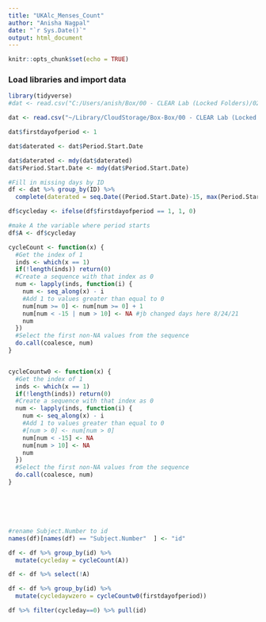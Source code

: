 ```yaml
---
title: "UKAlc_Menses_Count"
author: "Anisha Nagpal"
date: "`r Sys.Date()`"
output: html_document
---
```


```r
knitr::opts_chunk$set(echo = TRUE)
```

### Load libraries and import data

```r
library(tidyverse)
#dat <- read.csv("C:/Users/anish/Box/00 - CLEAR Lab (Locked Folders)/02 - Data Management, Analysis, and Papers/Studies_Projects/UKALC/02_datasets/UKALC_DAILY/01_raw_data/Period Start Dates.csv")

dat <- read.csv("~/Library/CloudStorage/Box-Box/00 - CLEAR Lab (Locked Folders)/02 - Data Management, Analysis, and Papers/Studies_Projects/UKALC/02_datasets/UKALC_DAILY/01_raw_data/Period Start Dates.csv")
```

```r

dat$firstdayofperiod <- 1

dat$daterated <- dat$Period.Start.Date

dat$daterated <- mdy(dat$daterated)
dat$Period.Start.Date <- mdy(dat$Period.Start.Date)

#Fill in missing days by ID 
df <- dat %>% group_by(ID) %>%
  complete(daterated = seq.Date((Period.Start.Date)-15, max(Period.Start.Date)+14, by = "day"))

df$cycleday <- ifelse(df$firstdayofperiod == 1, 1, 0)

#make A the variable where period starts
df$A <- df$cycleday

cycleCount <- function(x) {
  #Get the index of 1
  inds <- which(x == 1)
  if(!length(inds)) return(0) 
  #Create a sequence with that index as 0
  num <- lapply(inds, function(i) {
    num <- seq_along(x) - i
    #Add 1 to values greater than equal to 0
    num[num >= 0] <- num[num >= 0] + 1
    num[num < -15 | num > 10] <- NA #jb changed days here 8/24/21
    num
  })
  #Select the first non-NA values from the sequence
  do.call(coalesce, num)
}


cycleCountw0 <- function(x) {
  #Get the index of 1
  inds <- which(x == 1)
  if(!length(inds)) return(0) 
  #Create a sequence with that index as 0
  num <- lapply(inds, function(i) {
    num <- seq_along(x) - i
    #Add 1 to values greater than equal to 0
    #[num > 0] <- num[num > 0] 
    num[num < -15] <- NA
    num[num > 10] <- NA
    num
  })
  #Select the first non-NA values from the sequence
  do.call(coalesce, num)
}






#rename Subject.Number to id 
names(df)[names(df) == "Subject.Number"  ] <- "id"

df <- df %>% group_by(id) %>% 
  mutate(cycleday = cycleCount(A))

df <- df %>% select(!A)

df <- df %>% group_by(id) %>% 
  mutate(cycledaywzero = cycleCountw0(firstdayofperiod))

df %>% filter(cycleday==0) %>% pull(id)

```



